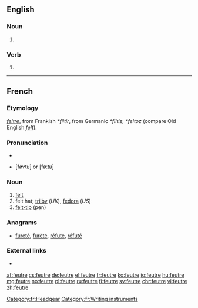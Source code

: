 ==English==

===Noun===
{{en-noun}}

# {{alt form|fewter|lang=en}}

===Verb===
{{en-verb|feutres|feutring|feutred}}

# {{alt form|fewter|lang=en}}

----

==French==

===Etymology===
{{etyl|fro|fr}} ''[[feltre]]'', from Frankish ''*filtir'', from Germanic ''*filtiz, *feltoz'' (compare Old English ''[[felt#Old English|felt]]'').

===Pronunciation===
* {{IPA|/føtʁ/|lang=fr}}
* {{audio|Qc-feutre.ogg|Audio (CAN)|lang=fr}} [føʏtʁ] or [føːtʁ]

===Noun===
{{fr-noun|m}}

# [[felt]]
# felt hat; [[trilby]] (''UK''), [[fedora]] (''US'')
# [[felt-tip]] (pen)

===Anagrams===
* [[fureté]], [[furète]], [[réfute]], [[réfuté]]

===External links===
* {{R:TLFi}}

[[Category:fr:Headgear]]
[[Category:fr:Writing instruments]]

[[af:feutre]]
[[cs:feutre]]
[[de:feutre]]
[[el:feutre]]
[[fr:feutre]]
[[ko:feutre]]
[[io:feutre]]
[[hu:feutre]]
[[mg:feutre]]
[[no:feutre]]
[[pl:feutre]]
[[ru:feutre]]
[[fi:feutre]]
[[sv:feutre]]
[[chr:feutre]]
[[vi:feutre]]
[[zh:feutre]]